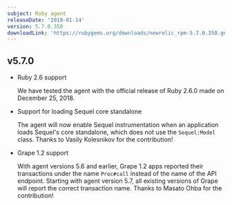 ```yaml
---
subject: Ruby agent
releaseDate: '2019-01-14'
version: 5.7.0.350
downloadLink: 'https://rubygems.org/downloads/newrelic_rpm-5.7.0.350.gem'
---
```


## v5.7.0

* Ruby 2.6 support

  We have tested the agent with the official release of Ruby 2.6.0 made on December 25, 2018.
* Support for loading Sequel core standalone

  The agent will now enable Sequel instrumentation when an application loads Sequel's core standalone, which does not use the `Sequel:Model` class. Thanks to Vasily Kolesnikov for the contribution!
* Grape 1.2 support

  With agent versions 5.6 and earlier, Grape 1.2 apps reported their transactions under the name `Proc#call` instead of the name of the API endpoint. Starting with agent version 5.7, all existing versions of Grape will report the correct transaction name. Thanks to Masato Ohba for the contribution!
